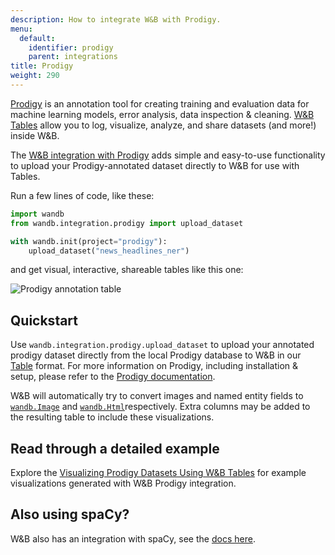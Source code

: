 ```yaml
---
description: How to integrate W&B with Prodigy.
menu:
  default:
    identifier: prodigy
    parent: integrations
title: Prodigy
weight: 290
---
```


[Prodigy](https://prodi.gy/) is an annotation tool for creating training and evaluation data for machine learning models, error analysis, data inspection & cleaning. [W&B Tables](/guides/models/tables/tables-walkthrough) allow you to log, visualize, analyze, and share datasets (and more!) inside W&B.

The [W&B integration with Prodigy](https://github.com/wandb/wandb/blob/master/wandb/integration/prodigy/prodigy.py) adds simple and easy-to-use functionality to upload your Prodigy-annotated dataset directly to W&B for use with Tables.

Run a few lines of code, like these:

```python
import wandb
from wandb.integration.prodigy import upload_dataset

with wandb.init(project="prodigy"):
    upload_dataset("news_headlines_ner")
```

and get visual, interactive, shareable tables like this one:

<Frame>
    <img src="/images/integrations/prodigy_interactive_visual.png" alt="Prodigy annotation table"  />
</Frame>

## Quickstart

Use `wandb.integration.prodigy.upload_dataset` to upload your annotated prodigy dataset directly from the local Prodigy database to W&B in our [Table](/ref/python/sdk/data-types/table) format. For more information on Prodigy, including installation & setup, please refer to the [Prodigy documentation](https://prodi.gy/docs/).

W&B will automatically try to convert images and named entity fields to [`wandb.Image`](/ref/python/sdk/data-types/image) and [`wandb.Html`](/ref/python/sdk/data-types/html)respectively. Extra columns may be added to the resulting table to include these visualizations.

## Read through a detailed example

Explore the [Visualizing Prodigy Datasets Using W&B Tables](https://wandb.ai/kshen/prodigy/reports/Visualizing-Prodigy-Datasets-Using-W-B-Tables--Vmlldzo5NDE2MTc) for example visualizations generated with W&B Prodigy integration.  

## Also using spaCy?

W&B also has an integration with spaCy, see the [docs here](/guides/integrations/spacy).